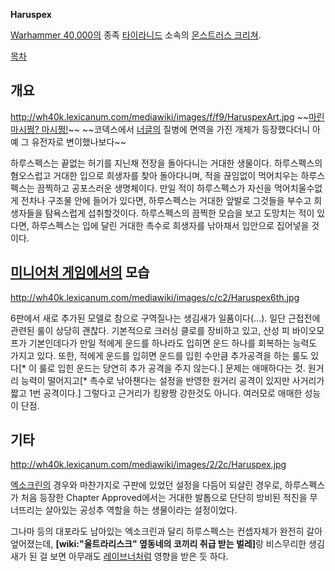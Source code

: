 '''Haruspex'''

[[Warhammer 40,000]]의 종족 [[타이라니드]] 소속의 [[몬스트러스 크리쳐]].

[[목차]]

== 개요 ==
http://wh40k.lexicanum.com/mediawiki/images/f/f9/HaruspexArt.jpg
~~[[비둘기야 먹자|마린 마시쩡? 마시쩡!]]~~
~~코덱스에서 [[너글]]의 질병에 면역을 가진 개체가 등장했다더니 아예 그 유전자로 변이했나보다~~

하루스펙스는 끝없는 허기를 지닌채 전장을 돌아다니는 거대한 생물이다. 하루스펙스의 혐오스럽고 거대한 입으로 희생자를 찾아 돌아다니며, 적을 끊임없이 먹어치우는 하루스펙스는 끔찍하고 공포스러운 생명체이다. 만일 적이 하루스펙스가 자신을 먹어치울수없게 전차나 구조물 안에 들어가 있다면, 하루스펙스는 거대한 앞발로 그것들을 부수고 희생자들을 탐욕스럽게 섭취할것이다. 하루스펙스의 끔찍한 모습을 보고 도망치는 적이 있다면, 하루스펙스는 입에 달린 거대한 촉수로 희생자를 낚아채서 입안으로 집어넣을 것이다.

== [[미니어처 게임]]에서의 모습 ==
http://wh40k.lexicanum.com/mediawiki/images/c/c2/Haruspex6th.jpg

6판에서 새로 추가된 모델로 참으로 구역질나는 생김새가 일품이다(...). 일단 근접전에 관련된 룰이 상당히 괜찮다. 기본적으로 크러싱 클로를 장비하고 있고, 산성 피 바이오모프가 기본인데다가 만일 적에게 운드를 하나라도 입히면 운드 하나를 회복하는 능력도 가지고 있다. 또한, 적에게 운드를 입히면 운드를 입힌 수만큼 추가공격을 하는 룰도 있다[* 이 룰로 입힌 운드는 당연히 추가 공격을 주지 않는다.]
문제는 애매하다는 것. 원거리 능력이 떨어지고[* 촉수로 낚아챈다는 설정을 반영한 원거리 공격이 있지만 사거리가 짧고 1번 공격이다.] 그렇다고 근거리가 킹왕짱 강한것도 아니다. 여러모로 애매한 성능이 단점.

== 기타 ==
http://wh40k.lexicanum.com/mediawiki/images/2/2c/Haruspex.jpg

[[엑소크린]]의 경우와 마찬가지로 구판에 있었던 설정을 다듬어 되살린 경우로, 하루스펙스가 처음 등장한 Chapter Approved에서는 거대한 발톱으로 단단히 방비된 적진을 무너뜨리는 살아있는 공성추 역할을 하는 생물이라는 설정이었다.

그나마 등의 대포라도 남아있는 엑소크린과 달리 하루스펙스는 컨셉자체가 완전히 갈아엎어졌는데, '''[wiki:"울트라리스크" 옆동네의 코끼리 취급 받는 벌레]'''랑 비스무리한 생김새가 된 걸 보면 아무래도 [[레이브너]]처럼 영향을 받은 듯 하다.

